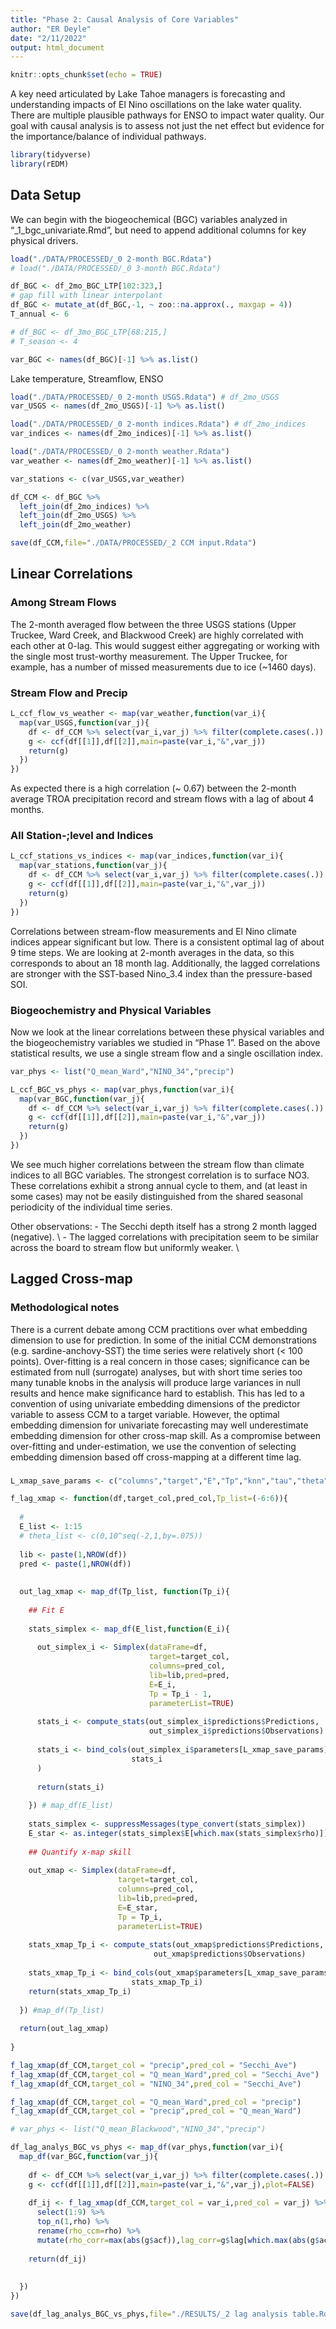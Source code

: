```yaml
---
title: "Phase 2: Causal Analysis of Core Variables"
author: "ER Deyle"
date: "2/11/2022"
output: html_document
---
```


```r
knitr::opts_chunk$set(echo = TRUE)
```

A key need articulated by Lake Tahoe managers is forecasting and understanding impacts of El Nino oscillations on the lake water quality. There are multiple plausible pathways for ENSO to impact water quality. Our goal with causal analysis is to assess not just the net effect but evidence for the importance/balance of individual pathways.

```r
library(tidyverse)
library(rEDM)
```

## Data Setup

We can begin with the biogeochemical (BGC) variables analyzed in "_1_bgc_univariate.Rmd", but need to append additional columns for key physical drivers.




```r
load("./DATA/PROCESSED/_0 2-month BGC.Rdata")
# load("./DATA/PROCESSED/_0 3-month BGC.Rdata")

df_BGC <- df_2mo_BGC_LTP[102:323,]
# gap fill with linear interpolant
df_BGC <- mutate_at(df_BGC,-1, ~ zoo::na.approx(., maxgap = 4))
T_annual <- 6

# df_BGC <- df_3mo_BGC_LTP[68:215,]
# T_season <- 4

var_BGC <- names(df_BGC)[-1] %>% as.list()
```

Lake temperature, Streamflow, ENSO

```r
load("./DATA/PROCESSED/_0 2-month USGS.Rdata") # df_2mo_USGS
var_USGS <- names(df_2mo_USGS)[-1] %>% as.list()

load("./DATA/PROCESSED/_0 2-month indices.Rdata") # df_2mo_indices
var_indices <- names(df_2mo_indices)[-1] %>% as.list()

load("./DATA/PROCESSED/_0 2-month weather.Rdata")
var_weather <- names(df_2mo_weather)[-1] %>% as.list()

var_stations <- c(var_USGS,var_weather)
```

```r

df_CCM <- df_BGC %>%
  left_join(df_2mo_indices) %>%
  left_join(df_2mo_USGS) %>%
  left_join(df_2mo_weather)

save(df_CCM,file="./DATA/PROCESSED/_2 CCM input.Rdata")

```


## Linear Correlations

### Among Stream Flows

The 2-month averaged flow between the three USGS stations (Upper Truckee, Ward Creek, and Blackwood Creek) are highly correlated with each other at 0-lag. This would suggest either aggregating or working with the single most trust-worthy measurement. The Upper Truckee, for example, has a number of missed measurements due to ice (~1460 days).

### Stream Flow and Precip

```r
L_ccf_flow_vs_weather <- map(var_weather,function(var_i){
  map(var_USGS,function(var_j){
    df <- df_CCM %>% select(var_i,var_j) %>% filter(complete.cases(.))
    g <- ccf(df[[1]],df[[2]],main=paste(var_i,"&",var_j))
    return(g)
  })
})
```

As expected there is a high correlation (~ 0.67) between the 2-month average TROA precipitation record and stream flows with a lag of about 4 months.

### All Station-;level and Indices

```r
L_ccf_stations_vs_indices <- map(var_indices,function(var_i){
  map(var_stations,function(var_j){
    df <- df_CCM %>% select(var_i,var_j) %>% filter(complete.cases(.))
    g <- ccf(df[[1]],df[[2]],main=paste(var_i,"&",var_j))
    return(g)
  })
})
```
Correlations between stream-flow measurements and El Nino climate indices appear significant but low. There is a consistent optimal lag of about 9 time steps. We are looking at 2-month averages in the data, so this corresponds to about an 18 month lag. Additionally, the lagged correlations are stronger with the SST-based Nino_3.4 index than the pressure-based SOI.


### Biogeochemistry and Physical Variables

Now we look at the linear correlations between these physical variables and the biogeochemistry variables we studied in "Phase 1". Based on the above statistical results, we use a single stream flow and a single oscillation index.

```r
var_phys <- list("Q_mean_Ward","NINO_34","precip")

L_ccf_BGC_vs_phys <- map(var_phys,function(var_i){
  map(var_BGC,function(var_j){
    df <- df_CCM %>% select(var_i,var_j) %>% filter(complete.cases(.))
    g <- ccf(df[[1]],df[[2]],main=paste(var_i,"&",var_j))
    return(g)
  })
})
```

We see much higher correlations between the stream flow than climate indices to all BGC variables. The strongest correlation is to surface NO3. These correlations exhibit a strong annual cycle to them, and (at least in some cases) may not be easily distinguished from the shared seasonal periodicity of the individual time series.

Other observations:
- The Secchi depth itself has a strong 2 month lagged (negative). \\
- The lagged correlations with precipitation seem to be similar across the board to stream flow but uniformly weaker. \\


## Lagged Cross-map

### Methodological notes

There is a current debate among CCM practitions over what embedding dimension to use for prediction. In some of the initial CCM demonstrations (e.g. sardine-anchovy-SST) the time series were relatively short (< 100 points). Over-fitting is a real concern in those cases;  significance can be estimated from null (surrogate) analyses, but with short time series too many tunable knobs in the analysis will produce large variances in null results and hence make significance hard to establish. This has led to a convention of using univariate embedding dimensions of the predictor variable to assess CCM to a target variable. However, the optimal embedding dimension for univariate forecasting may well underestimate embedding dimension for other cross-map skill. As a compromise between over-fitting and under-estimation, we use the convention of selecting embedding dimension based off cross-mapping at a different time lag.

###

```r
L_xmap_save_params <- c("columns","target","E","Tp","knn","tau","theta")

f_lag_xmap <- function(df,target_col,pred_col,Tp_list=(-6:6)){
  
  #
  E_list <- 1:15
  # theta_list <- c(0,10^seq(-2,1,by=.075))
  
  lib <- paste(1,NROW(df))
  pred <- paste(1,NROW(df))
  
  
  out_lag_xmap <- map_df(Tp_list, function(Tp_i){
    
    ## Fit E
    
    stats_simplex <- map_df(E_list,function(E_i){
      
      out_simplex_i <- Simplex(dataFrame=df,
                               target=target_col,
                               columns=pred_col,
                               lib=lib,pred=pred,
                               E=E_i,
                               Tp = Tp_i - 1,
                               parameterList=TRUE)
      
      stats_i <- compute_stats(out_simplex_i$predictions$Predictions,
                               out_simplex_i$predictions$Observations)
      
      stats_i <- bind_cols(out_simplex_i$parameters[L_xmap_save_params],
                           stats_i
      )
      
      return(stats_i)
      
    }) # map_df(E_list)
    
    stats_simplex <- suppressMessages(type_convert(stats_simplex))
    E_star <- as.integer(stats_simplex$E[which.max(stats_simplex$rho)])
    
    ## Quantify x-map skill
    
    out_xmap <- Simplex(dataFrame=df,
                        target=target_col,
                        columns=pred_col,
                        lib=lib,pred=pred,
                        E=E_star,
                        Tp = Tp_i,
                        parameterList=TRUE)
    
    stats_xmap_Tp_i <- compute_stats(out_xmap$predictions$Predictions,
                                out_xmap$predictions$Observations)
    
    stats_xmap_Tp_i <- bind_cols(out_xmap$parameters[L_xmap_save_params],
                           stats_xmap_Tp_i)
    return(stats_xmap_Tp_i)
    
  }) #map_df(Tp_list)
  
  return(out_lag_xmap)
  
}

```


```r
f_lag_xmap(df_CCM,target_col = "precip",pred_col = "Secchi_Ave")
f_lag_xmap(df_CCM,target_col = "Q_mean_Ward",pred_col = "Secchi_Ave")
f_lag_xmap(df_CCM,target_col = "NINO_34",pred_col = "Secchi_Ave")

f_lag_xmap(df_CCM,target_col = "Q_mean_Ward",pred_col = "precip")
f_lag_xmap(df_CCM,target_col = "precip",pred_col = "Q_mean_Ward")
```

```r
# var_phys <- list("Q_mean_Blackwood","NINO_34","precip")

```


```r
df_lag_analys_BGC_vs_phys <- map_df(var_phys,function(var_i){
  map_df(var_BGC,function(var_j){
    
    df <- df_CCM %>% select(var_i,var_j) %>% filter(complete.cases(.))
    g <- ccf(df[[1]],df[[2]],main=paste(var_i,"&",var_j),plot=FALSE)
    
    df_ij <- f_lag_xmap(df_CCM,target_col = var_i,pred_col = var_j) %>%
      select(1:9) %>%
      top_n(1,rho) %>%
      rename(rho_ccm=rho) %>%
      mutate(rho_corr=max(abs(g$acf)),lag_corr=g$lag[which.max(abs(g$acf))])
    
    return(df_ij)
      
    
  })
})

save(df_lag_analys_BGC_vs_phys,file="./RESULTS/_2 lag analysis table.Rdata")
```
